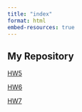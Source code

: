 ```yaml
---
title: "index"
format: html
embed-resources: true
---
```


## My Repository

[HW5](HW5.html)

[HW6](HW6.html)

[HW7](HW7.html)